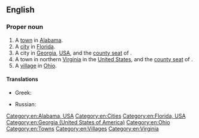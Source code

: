 ==English==
{{wikipedia}}

===Proper noun===
{{en-proper noun}}

# A [[town]] in [[Alabama]].
# A [[city]] in [[Florida]].
# A city in [[Georgia]], [[USA]], and the [[county seat]] of {{l|en|Lee County}}.
# A town in northern [[Virginia]] in the [[United States]], and the [[county seat]] of {{l|en|Loudoun County}}.
# A [[village]] in [[Ohio]].

====Translations====
{{trans-top|city}}
* Greek: {{t|el|Λήζμπουργκ}}
{{trans-mid}}
* Russian: {{t|ru|Лисбу́рг|m}}
{{trans-bottom}}

[[Category:en:Alabama, USA]]
[[Category:en:Cities]]
[[Category:en:Florida, USA]]
[[Category:en:Georgia (United States of America)]]
[[Category:en:Ohio]]
[[Category:en:Towns]]
[[Category:en:Villages]]
[[Category:en:Virginia]]